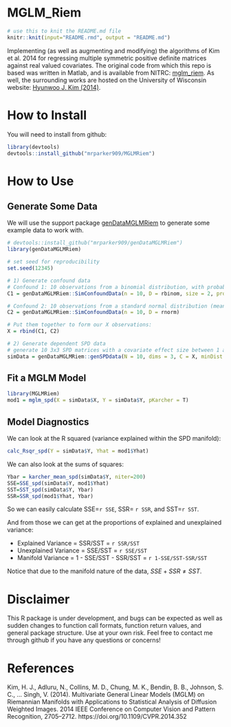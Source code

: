 
# MGLM_Riem

```r
# use this to knit the README.md file
knitr::knit(input="README.rmd", output = "README.md")
```
 
Implementing (as well as augmenting and modifying) the algorithms of Kim et al. 2014 for regressing multiple symmetric positive definite matrices against real valued covariates. The original code from which this repo is based was written in Matlab, and is available from NITRC: [mglm_riem](https://www.nitrc.org/projects/riem_mglm). As well, the surrounding works are hosted on the University of Wisconsin website: [Hyunwoo J. Kim (2014)](http://pages.cs.wisc.edu/~hwkim/projects/riem-mglm/).

# How to Install

You will need to install from github:

```r
library(devtools)
devtools::install_github("mrparker909/MGLMRiem")
```

# How to Use

## Generate Some Data

We will use the support package [genDataMGLMRiem](https://github.com/mrparker909/genDataMGLMRiem) to generate some example data to work with.

```r
# devtools::install_github("mrparker909/genDataMGLMRiem")
library(genDataMGLMRiem)

# set seed for reproducibility
set.seed(12345)

# 1) Generate confound data
# Confound 1: 10 observations from a binomial distribution, with probability 0.25, and maximum size 2
C1 = genDataMGLMRiem::SimConfoundData(n = 10, D = rbinom, size = 2, prob = 0.25)

# Confound 2: 10 observations from a standard normal distribution (mean 0, variance 1)
C2 = genDataMGLMRiem::SimConfoundData(n = 10, D = rnorm)

# Put them together to form our X observations:
X = rbind(C1, C2)

# 2) Generate dependent SPD data
# generate 10 3x3 SPD matrices with a covariate effect size between 1 and 2.
simData = genDataMGLMRiem::genSPDdata(N = 10, dims = 3, C = X, minDist = 1, maxDist = 2)
```

## Fit a MGLM Model

```r
library(MGLMRiem)
mod1 = mglm_spd(X = simData$X, Y = simData$Y, pKarcher = T)
```

## Model Diagnostics

We can look at the R squared (variance explained within the SPD manifold):

```r
calc_Rsqr_spd(Y = simData$Y, Yhat = mod1$Yhat)
```

We can also look at the sums of squares:

```r
Ybar = karcher_mean_spd(simData$Y, niter=200)
SSE=SSE_spd(simData$Y, mod1$Yhat)
SST=SST_spd(simData$Y, Ybar)
SSR=SSR_spd(mod1$Yhat, Ybar)
```

So we can easily calculate SSE=`r SSE`, SSR= `r SSR`, and SST=`r SST`.

And from those we can get at the proportions of explained and unexplained variance:

- Explained Variance = SSR/SST = `r SSR/SST`
- Unexplained Variance = SSE/SST = `r SSE/SST`
- Manifold Variance = 1 - SSE/SST - SSR/SST = `r 1-SSE/SST-SSR/SST`

Notice that due to the manifold nature of the data, $SSE + SSR \ne SST$.

# Disclaimer
This R package is under development, and bugs can be expected as well as sudden changes to function call formats, function return values, and general package structure. Use at your own risk. Feel free to contact me through github if you have any questions or concerns!


# References

Kim, H. J., Adluru, N., Collins, M. D., Chung, M. K., Bendin, B. B., Johnson, S. C., … Singh, V. (2014). Multivariate General Linear Models (MGLM) on Riemannian Manifolds with Applications to Statistical Analysis of Diffusion Weighted Images. 2014 IEEE Conference on Computer Vision and Pattern Recognition, 2705–2712. https://doi.org/10.1109/CVPR.2014.352


